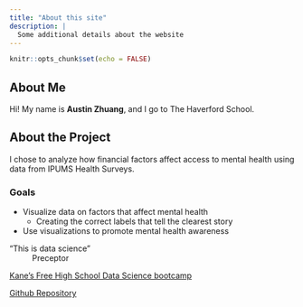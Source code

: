 ```yaml
---
title: "About this site"
description: |
  Some additional details about the website
---
```


```r
knitr::opts_chunk$set(echo = FALSE)
```
## About Me
Hi! My name is **Austin Zhuang**, and I go to The Haverford School.

## About the Project
I chose to analyze how financial factors affect access to mental health using data
from IPUMS Health Surveys.

### Goals
* Visualize data on factors that affect mental health
  + Creating the correct labels that tell the clearest story
* Use visualizations to promote mental health awareness

"This is data science"  
~ Preceptor

[Kane's Free High School Data Science bootcamp](https://bootcamp.davidkane.info/)

[Github Repository](https://github.com/austzhua/final-project)
